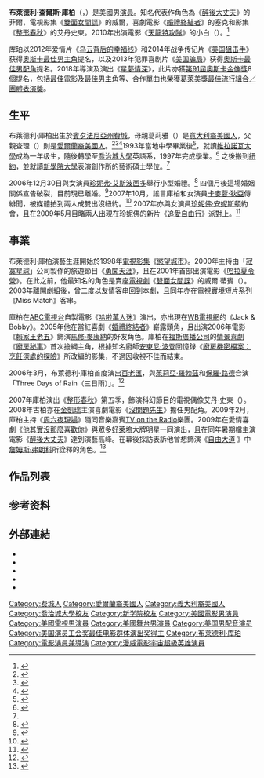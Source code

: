 {{noteTA
|T=zh-tw:布萊德利·庫柏;zh-hk:畢列·谷巴;zh-cn:布莱德利·库珀;
|G1=Movie
|G2=TV
|G3=Show
|1=zh-tw:庫柏;zh-hk:谷巴;zh-cn:库珀;
|2=zh-tw:布萊德利; zh-hk:畢列;zh-cn:布莱德利;
|3=zh-hk:收錯愛情風;zh-tw:他其實沒那麼喜歡妳;zh-cn:其实你不懂他的心
}}
{{Infobox person
| type = 男演員
| name = 布萊德利·庫柏<br>Bradley Cooper
| image = Glasto17-44 (35547413626) Cropped.jpg
| caption = 2017年的庫柏
| birthdate = {{birth date and age|1975|1|5}}
| birthplace = 美國[[賓夕法尼亞州|賓夕法尼亞州]][[費城|費城]]
| birthname = 
| occupation = 演員、製片人、編劇、導演
| residence = 美國[[加利福尼亞州|加利福尼亞州]][[洛杉磯|洛杉磯]]
| yearsactive = 1999年－至今
| parents = Charlie Cooper<br>Gloria Campano
| spouse = {{marriage|[[珍妮弗·艾斯波西多|珍妮弗·艾斯波西多]]|2006|2007}}
| partner = [[伊莉娜·沙伊克|伊莉娜·沙伊克]]（2015年–2019年）
| children = 1名
| goldenraspberryawards = '''最差拍擋'''<br>2009年 《[[求愛女王|求愛女王]]》
| baftaawards = '''最佳電影音樂'''<br>2018年 《[[星夢情深|星夢情深]]》
| grammyawards = '''最佳流行團體／組合'''<br>2018年 "[[擱淺帶_(女神卡卡和布萊德利·庫柏歌曲)|擱淺帶]]"
| sagawards = '''最佳整體演出'''<br>2013年 《[[美国骗局|美国骗局]]》
}}
{{中文譯名
| english   = Bradley Cooper
| putonghua = 布莱德利·库珀
| taiwan    = 布萊德利·庫柏
| hongkong  = 畢列·谷巴
}}
'''布萊德利·查爾斯·庫柏'''（{{lang-en|Bradley Charles Cooper}}，{{bd|1975年|1月5日}}）是美國男[[演員|演員]]。知名代表作角色為《[[醉後大丈夫|醉後大丈夫]]》的菲爾，電視影集《[[雙面女間諜|雙面女間諜]]》的威爾，喜劇電影《[[婚禮終結者|婚禮終結者]]》的塞克和影集《[[整形春秋|整形春秋]]》的艾丹史東。2010年出演電影《[[天龍特攻隊_(電影)|天龍特攻隊]]》的小白（{{lang|en|Templeton "Face" Peck}}）。<ref>{{cite web |url=http://www.empireonline.com/news/story.asp?NID=25013 |title=Neeson And Cooper Are The A-Team |author=Chris Hewitt |publisher=Empire Magazine |date=2009-06-09 |accessdate=2009-06-09 |archive-date=2012-03-25 |archive-url=https://web.archive.org/web/20120325032009/http://www.empireonline.com/news/story.asp?NID=25013 |dead-url=no }}</ref>

库珀以2012年爱情片《[[乌云背后的幸福线|乌云背后的幸福线]]》和2014年战争传记片《[[美国狙击手|美国狙击手]]》获得[[奥斯卡最佳男主角|奥斯卡最佳男主角]]提名，以及2013年犯罪喜剧片《[[美国骗局|美国骗局]]》获得[[奥斯卡最佳男配角|奥斯卡最佳男配角]]提名。2018年導演及演出《[[星夢情深|星夢情深]]》，此片亦獲[[第91屆奧斯卡金像獎|第91屆]][[奧斯卡金像獎|奧斯卡金像獎]]8個提名，包括[[奥斯卡最佳影片奖|最佳電影]]及[[奥斯卡最佳男主角奖|最佳男主角]]等、合作單曲也榮獲[[葛萊美獎|葛萊美獎]][[最佳流行組合／團體表演獎|最佳流行組合／團體表演獎]]。

==生平==
布萊德利·庫柏出生於[[賓夕法尼亞州|賓夕法尼亞州]][[費城|費城]]，母親葛莉雅（{{small|Gloria}}）是[[意大利裔美國人|意大利裔美國人]]，父親查理（{{small|Charlie}}）則是[[愛爾蘭裔美國人|愛爾蘭裔美國人]]。<ref>{{cite episode|series=The Tonight Show with Jay Leno |date=2009-01-28}}</ref><ref>{{cite web |url=http://www.elle.com/Entertainment/Men-We-Love/Bradley-Cooper |title=High Infidelity |deadurl=yes |archiveurl=https://web.archive.org/web/20090628082211/http://www.elle.com/Entertainment/Men-We-Love/Bradley-Cooper |archivedate=2009-06-28 }}</ref><ref name="style.com">{{cite web|url=http://men.style.com/details/features/full?id=content_9457&pageNum=2|title=BRADLEY COOPER IS HIGH ON THE HANGOVER|publisher=Men.Style.com|accessdate=2009|deadurl=yes|archiveurl=https://web.archive.org/web/20090606195133/http://men.style.com/details/features/full?id=content_9457&pageNum=2|archivedate=2009-06-06}}</ref>1993年當地中學畢業後<ref>{{cite web |url=http://www.germantownacademy.net/default.aspx?RelID=620853&issearch=bradley%20cooper |title=Class of 1993 Members Inducted into the Academy Club |publisher=Germantown Academy |accessdate=2009-05-25 }}{{dead link|date=2018年2月 |bot=InternetArchiveBot |fix-attempted=yes }}</ref>，就讀[[維拉諾瓦大學|維拉諾瓦大學]]成為一年级生，隨後轉學至[[喬治城大學|喬治城大學]]英語系，1997年完成學業。<ref name="about">{{cite web |url=http://movies.about.com/od/cooperbradley/p/bradley-cooper.htm |title=Bradley Cooper Biography |publisher=About.com |accessdate=2009-05-25 |deadurl=yes |archiveurl=https://web.archive.org/web/20090615201239/http://movies.about.com/od/cooperbradley/p/bradley-cooper.htm |archivedate=2009-06-15 }}</ref> 之後搬到[[紐約|紐約]]，並就讀[[新學院_(紐約)|新學院大學]]表演創作所的藝術碩士學位。<ref name="about"/>

2006年12月30日與女演員[[珍妮弗·艾斯波西多|珍妮弗·艾斯波西多]]舉行小型婚禮。<ref>{{cite web |url=http://www.people.com/people/article/0,,20006812,00.html |title=Bradley Cooper and Jennifer Esposito Marry |accessdate=2009-07-02 |archive-date=2011-03-28 |archive-url=https://web.archive.org/web/20110328090805/http://www.people.com/people/article/0,,20006812,00.html |dead-url=no }}</ref> 四個月後這場婚姻關係宣告破裂，目前現已離婚。<ref>{{cite web |url=http://www.people.com/people/article/0,,20037538,00.html |title=Jennifer Esposito, Bradley Cooper Split |accessdate=2009-07-02 |archive-date=2011-01-08 |archive-url=https://web.archive.org/web/20110108013648/http://www.people.com/people/article/0%2C%2C20037538%2C00.html |dead-url=no }}</ref>2007年10月，謠言庫柏和女演員[[卡麥蓉·狄亞|卡麥蓉·狄亞]]傳緋聞，被媒體拍到兩人成雙出沒紐約。<ref>{{cite web |url=http://www.nypost.com/seven/10022007/gossip/pagesix/lovey_dovey.htm |title=Lovey-Dovey |author=Richard Johnson |publisher=New York Post |date=2007-10-02 |accessdate=2009-05-25 |archive-date=2009-06-30 |archive-url=https://web.archive.org/web/20090630021049/http://www.nypost.com/seven/10022007/gossip/pagesix/lovey_dovey.htm |dead-url=no }}</ref> 2007年亦與女演員[[珍妮佛·安妮斯頓|珍妮佛·安妮斯頓]]約會，且在2009年5月目睹兩人出現在珍妮佛的新片《[[追愛自由行|追愛自由行]]》派對上。<ref>{{cite web |url=http://www.nypost.com/seven/05072009/gossip/pagesix/anistons_bad_disguise_167950.htm |title=Aniston's Bad Disguise |author=Richard Johnson |publisher=New York Post |date=2009-05-07 |accessdate=2009-05-25 |deadurl=yes |archiveurl=https://web.archive.org/web/20090510084512/http://www.nypost.com/seven/05072009/gossip/pagesix/anistons_bad_disguise_167950.htm |archivedate=2009-05-10 }}</ref>

==事業==
布萊德利·庫柏演藝生涯開始於1998年[[電視影集|電視影集]]《[[慾望城市|慾望城市]]》。2000年主持由「[[寂寞星球|寂寞星球]]」公司製作的旅遊節目《[[勇闖天涯|勇闖天涯]]》，且在2001年首部出演電影《[[哈拉夏令營|哈拉夏令營]]》。在此之前，他最知名的角色是賣座[[電視劇|電視劇]]《[[雙面女間諜|雙面女間諜]]》的威爾·蒂賓（{{small|Will Tippin}}）。2003年離開劇組後，曾二度以友情客串回到本劇，且同年亦在電視實境短片系列《Miss Match》客串。

庫柏在[[ABC電視台|ABC電視台]]自製電影《[[哈啦萬人迷|哈啦萬人迷]]》演出，亦出現在[[WB電視網|WB電視網]]的《Jack & Bobby》。2005年他在當紅喜劇《[[婚禮終結者|婚禮終結者]]》嶄露頭角，且出演2006年電影《[[賴家王老五|賴家王老五]]》飾演[[馬修·麥康納|馬修·麥康納]]的好友角色。庫柏在[[福斯廣播公司|福斯廣播公司]]的[[情景喜劇|情景喜劇]]《[[廚房秘事|廚房秘事]]》首次擔綱主角，根據知名廚師[[安東尼·波登|安東尼·波登]]回憶錄《[[廚房機密檔案：烹飪深處的探險|廚房機密檔案：烹飪深處的探險]]》所改編的影集，不過因收視不佳而結束。

2006年3月，布萊德利·庫柏首度演出[[百老匯|百老匯]]，與[[茱莉亞·羅勃茲|茱莉亞·羅勃茲]]和[[保羅·路德|保羅·路德]]合演「Three Days of Rain（三日雨）」。<ref>{{cite web |url=http://www.nytheatre.com/nytheatre/archweb/arch2006_23.htm |title=Three Days of Rain |deadurl=yes |archiveurl=https://web.archive.org/web/20090803121913/http://www.nytheatre.com/nytheatre/archweb/arch2006_23.htm |archivedate=2009-08-03 }}</ref>

2007年庫柏演出《[[整形春秋|整形春秋]]》第五季，飾演科幻節目的電視偶像艾丹·史東（{{small|Aidan Stone}}）。2008年古柏亦在[[金凱瑞|金凱瑞]]主演喜劇電影《[[沒問題先生|沒問題先生]]》擔任男配角。2009年2月，庫柏主持《[[周六夜現場|周六夜現場]]》隨同音樂嘉賓[[TV_on_the_Radio|TV on the Radio]]樂團。2009年在愛情喜劇《[[他其實沒那麼喜歡你|他其實沒那麼喜歡你]]》與眾多[[好萊塢|好萊塢]]大牌明星一同演出，且在同年暑期檔主演電影《[[醉後大丈夫|醉後大丈夫]]》達到演藝高峰。在幕後採訪表訴他曾想飾演《[[自由大道_(電影)|自由大道]] 》中[[詹姆斯·弗朗科|詹姆斯·弗朗科]]所詮釋的角色。<ref>{{cite web |url=http://www.advocate.com/issue_story_ektid80902.asp |title=Bradley Cooper Gays It Up |accessdate=2009-07-02 |archive-date=2009-05-10 |archive-url=https://web.archive.org/web/20090510065220/http://www.advocate.com/issue_story_ektid80902.asp |dead-url=no }}</ref>

==作品列表==
{{main|布萊德利·庫柏作品列表}}

==参考资料==
{{reflist|2}}

==外部連結==
{{Commons category|Bradley Cooper}}
* {{imdb|0177896}}
*{{IBDB name|408869}}
*{{Charlie Rose view|7105}}
*{{Worldcat id|lccn-no2004-77394}}
*{{Nndb|126/000108799}}
{{國家評論協會最佳導演}}
{{2011至2020年美国演员工会奖最佳电影群体演出奖}}
{{Authority control}}
{{DEFAULTSORT:Cooper, Bradley}}
[[Category:费城人|Category:费城人]]
[[Category:愛爾蘭裔美國人|Category:愛爾蘭裔美國人]]
[[Category:義大利裔美國人|Category:義大利裔美國人]]
[[Category:喬治城大學校友|Category:喬治城大學校友]]
[[Category:新学院校友|Category:新学院校友]]
[[Category:美國電影男演員|Category:美國電影男演員]]
[[Category:美國電視男演員|Category:美國電視男演員]]
[[Category:美國舞台男演員|Category:美國舞台男演員]]
[[Category:美国男配音演员|Category:美国男配音演员]]
[[Category:美国演员工会奖最佳电影群体演出奖得主|Category:美国演员工会奖最佳电影群体演出奖得主]]
[[Category:布莱德利·库珀|Category:布莱德利·库珀]]
[[Category:電影演員兼導演|Category:電影演員兼導演]]
[[Category:漫威電影宇宙超級英雄演員|Category:漫威電影宇宙超級英雄演員]]